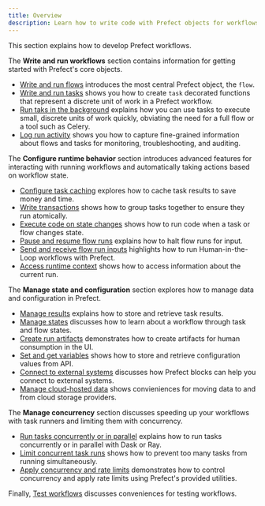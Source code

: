 ```yaml
---
title: Overview
description: Learn how to write code with Prefect objects for workflows you can trust.
---
```


This section explains how to develop Prefect workflows. 

The **Write and run workflows** section contains information for getting started with Prefect's core objects.

- [Write and run flows](/write-flows/) introduces the most central Prefect object, the `flow`. 
- [Write and run tasks](/write-tasks/) shows you how to create `task` decorated functions that represent a discrete unit of work in a Prefect workflow.
- [Run taks in the background](/develop/task-runners/) explains how you can use tasks to execute small, discrete units of work quickly, obviating the need for a full flow or a tool such as Celery.
- [Log run activity](/develop/logging/) shows you how to capture fine-grained information about flows and tasks for monitoring, troubleshooting, and auditing.

The **Configure runtime behavior** section introduces advanced features for interacting with running workflows and automatically taking actions based on workflow state.

- [Configure task caching](/develop/task-caching/) explores how to cache task results to save money and time.
- [Write transactions](/develop/transactions/) shows how to group tasks together to ensure they run atomically.
- [Execute code on state changes](/develop/state-hooks/) shows how to run code when a task or flow changes state.
- [Pause and resume flow runs](/develop/pause-resume/) explains how to halt flow runs for input.
- [Send and receive flow run inputs](/develop/inputs/) highlights how to run Human-in-the-Loop workflows with Prefect.
- [Access runtime context](/develop/runtime-context/) shows how to access information about the current run.

The **Manage state and configuration** section explores how to manage data and configuration in Prefect.

- [Manage results](/develop/results/) explains how to store and retrieve task results.
- [Manage states](/develop/manage-states/) discusses how to learn about a workflow through task and flow states.
- [Create run artifacts](/develop/artifacts/) demonstrates how to create artifacts for human consumption in the UI.
- [Set and get variables](/develop/variables/) shows how to store and retrieve configuration values from API.
- [Connect to external systems](/develop/blocks/) discusses how Prefect blocks can help you connect to external systems.
- [Manage cloud-hosted data](/develop/interact-with-data/) shows convieniences for moving data to and from cloud storage providers.


The **Manage concurrency** section discusses speeding up your workflows with task runners and limiting them with concurrency.

- [Run tasks concurrently or in parallel](/develop/task-runners/) explains how to run tasks concurrently or in parallel with Dask or Ray.
- [Limit concurrent task runs](/develop/task-run-limits/) shows how to prevent too many tasks from running simultaneously.
- [Apply concurrency and rate limits](/develop/global-concurrency-limits/) demonstrates how to control concurrency and apply rate limits using Prefect's provided utilities.

Finally, [Test workflows](/develop/test-workflows/) discusses conveniences for testing workflows.